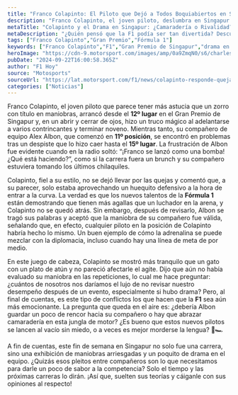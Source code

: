 ```yaml
---
title: "Franco Colapinto: El Piloto que Dejó a Todos Boquiabiertos en Singapur"
description: "Franco Colapinto, el joven piloto, deslumbra en Singapur con una maniobra digna de aplauso. ¿Qué pasó en su loca carrera y cuál es el drama con Albon?"
metaTitle: "Colapinto y el Drama en Singapur: ¿Camaradería o Rivalidad?"
metaDescription: "¿Quién pensó que la F1 podía ser tan divertida? Descubre cómo Franco Colapinto sorprendió a todos y la reacción de Albon en Singapur."
tags: ["Franco Colapinto","Gran Premio","Fórmula 1"]
keywords: ["Franco Colapinto","F1","Gran Premio de Singapur","drama en la pista","pilotos novatos"]
heroImage: "https://cdn-9.motorsport.com/images/amp/0a9ZmqN0/s6/charles-leclerc-ferrari-sf-24-.jpg"
pubDate: "2024-09-22T16:00:58.365Z"
author: "F1 Hoy"
source: "Motosports"
sourceUrl: "https://lat.motorsport.com/f1/news/colapinto-responde-queja-albon-singapur/10657118/?utm_source=RSS&utm_medium=referral&utm_campaign=RSS-F1&utm_term=News&utm_content=lat"
categories: ["Noticias"]
---
```

Franco Colapinto, el joven piloto que parece tener más astucia que un zorro con título en maniobras, arrancó desde el **12º lugar** en el Gran Premio de Singapur y, en un abrir y cerrar de ojos, hizo un truco mágico al adelantarse a varios contrincantes y terminar noveno. Mientras tanto, su compañero de equipo Alex Albon, que comenzó en **11º posición**, se encontró en problemas tras un despiste que lo hizo caer hasta el **15º lugar**. La frustración de Albon fue evidente cuando en la radio soltó: “¡Franco se lanzó como una bomba! ¿Qué está haciendo?”, como si la carrera fuera un brunch y su compañero estuviera tomando los últimos chilaquiles.

Colapinto, fiel a su estilo, no se dejó llevar por las quejas y comentó que, a su parecer, solo estaba aprovechando un huequito defensivo a la hora de entrar a la curva. La verdad es que los nuevos talentos de la **Fórmula 1** están demostrando que tienen más agallas que un luchador en la arena, y Colapinto no se quedó atrás. Sin embargo, después de revisarlo, Albon se tragó sus palabras y aceptó que la maniobra de su compañero fue válida, señalando que, en efecto, cualquier piloto en la posición de Colapinto habría hecho lo mismo. Un buen ejemplo de cómo la adrenalina se puede mezclar con la diplomacia, incluso cuando hay una línea de meta de por medio.

En este juego de cabeza, Colapinto se mostró más tranquilo que un gato con un plato de atún y no pareció afectarle el agite. Dijo que aún no había evaluado su maniobra en las repeticiones, lo cual me hace preguntar: ¿cuántos de nosotros nos daríamos el lujo de no revisar nuestro desempeño después de un evento, especialmente si hubo drama? Pero, al final de cuentas, es este tipo de conflictos los que hacen que la **F1** sea aún más emocionante. La pregunta que queda en el aire es: ¿debería Albon guardar un poco de rencor hacia su compañero o hay que abrazar camaradería en esta jungla de motor? ¿Es bueno que estos nuevos pilotos se lancen al vacío sin miedo, o a veces es mejor morderse la lengua? 🤔🏎️

A fin de cuentas, este fin de semana en Singapur no solo fue una carrera, sino una exhibición de maniobras arriesgadas y un poquito de drama en el equipo. ¿Quizás esos pleitos entre compañeros son lo que necesitamos para darle un poco de sabor a la competencia? Solo el tiempo y las próximas carreras lo dirán. ¡Así que, suelten sus teorías y cáiganle con sus opiniones al respecto!


